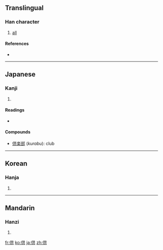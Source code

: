 {{also|俱}}
==Translingual==

===Han character===
{{Han char|rn=9|rad=人|as=08|sn=10|four=|canj=人月山金 (OBUC)}}

# [[all]]

====References====
* {{Han ref|kx=0109.171|dkj=00724|hdz=10177.021|uh=5036|ud=20534}}

----

==Japanese==

===Kanji===
{{ja-kanji|grade=|rs=人08}}

# {{defn|Japanese|sort=人08}}

====Readings====
* {{ja-readings|on=[[く]] (ku)|kun=[[ともに]] (tomoni)}}

====Compounds====
* [[倶楽部]] (''kurabu''): club

----

==Korean==

===Hanja===
{{ko-hanja|hangeul=구|rv=gu|mr=ku}}

# {{defn|Korean|sort=人08}}

----

==Mandarin==

===Hanzi===
{{cmn-hanzi|pin=[[jù]] ([[ju4]])|wg=chü<sup>4</sup>}}

# {{defn|Mandarin|sort=人08}}

[[fr:倶]]
[[ko:倶]]
[[ja:倶]]
[[zh:倶]]